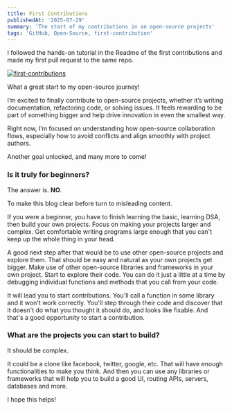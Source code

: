 ```yaml
---
title: First Contributions
publishedAt: '2025-07-29'
summary: 'The start of my contributions in an open-source projects'
tags: 'GitHub, Open-Source, first-contribution'
---
```


I followed the hands-on tutorial in the Readme of the first contributions and made my first pull request to the same repo.


[![first-contributions](/photos/first-contribution.png)](https://github.com/firstcontributions/first-contributions)


What a great start to my open-source journey!

I’m excited to finally contribute to open-source projects, whether it’s writing documentation, refactoring code, or solving issues.
It feels rewarding to be part of something bigger and help drive innovation in even the smallest way.

Right now, I’m focused on understanding how open-source collaboration flows, especially how to avoid conflicts and align smoothly with project authors.

Another goal unlocked, and many more to come!

### Is it truly for beginners?

The answer is. **NO**. 

To make this blog clear before turn to misleading content.

If you were a beginner, you have to finish learning the basic, learning DSA, then build your own projects.
Focus on making your projects larger and complex. Get comfortable writing programs large enough that you can't keep up the whole thing in your head.

A good next step after that would be to use other open-source projects and explore them. That should be easy and natural as your own projects get bigger. Make use of other open-source libraries and frameworks in your own project. Start to explore their code. You can do it just a little at a time by debugging individual functions and methods that you call from your code.

It will lead you to start contributions. You'll call a function in some library and it won't work correctly. You'll step through their code and discover that it doesn't do what you thought it should do, and looks like fixable. And that's a good opportunity to start a contribution.


### What are the projects you can start to build?

It should be complex.

It could be a clone like facebook, twitter, google, etc. That will have enough functionalities to make you think. 
And then you can use any libraries or frameworks that will help you to build a good UI, routing APIs, servers, databases and more.

I hope this helps!
